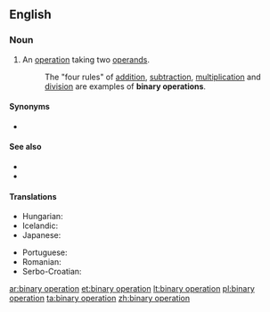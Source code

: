==English==

===Noun===
{{en-noun}}

# {{lb|en|algebra}} An [[operation]] taking two [[operand]]s.
#: The "four rules" of [[addition]], [[subtraction]], [[multiplication]] and [[division]] are examples of '''binary operations'''.

====Synonyms====
* {{l|en|dyadic operation}}

====See also====
* {{l|en|unary operation}}
* {{l|en|binary operator}}

====Translations====
{{trans-top|two-operand operation}}
* Hungarian: {{t|hu|kétváltozós művelet}}
* Icelandic: {{t|is|tvístæð aðgerð|f}}
* Japanese: {{t|ja|二項演算|tr=にこうえんざん, nikō enzan}}
{{trans-mid}}
* Portuguese: {{t|pt|[[operação]] [[binária]]|f}}
* Romanian: {{t|ro|operație binară|f}}
* Serbo-Croatian: {{t|sh|binarna operacija|f}}
{{trans-bottom}}

[[ar:binary operation]]
[[et:binary operation]]
[[lt:binary operation]]
[[pl:binary operation]]
[[ta:binary operation]]
[[zh:binary operation]]